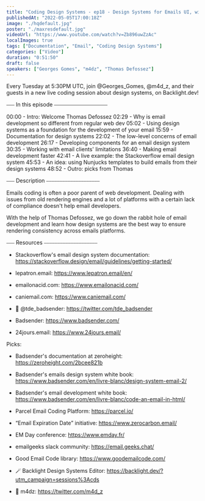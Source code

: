 ```yaml
---
title: "Coding Design Systems - ep18 - Design Systems for Emails UI, with Thomas Defossez"
publishedAt: "2022-05-05T17:00:18Z"
image: "./hqdefault.jpg"
poster: "./maxresdefault.jpg"
videoUrl: "https://www.youtube.com/watch?v=Zb896uwZzAc"
localImages: true
tags: ["Documentation", "Email", "Coding Design Systems"]
categories: ["Video"]
duration: "0:51:50"
draft: false
speakers: ["Georges Gomes", "m4dz", "Thomas Defossez"]
---
```


Every Tuesday at 5:30PM UTC, join @Georges_Gomes, @m4d_z, and their guests in a new live coding session about design systems, on Backlight.dev!

⎯⎯⎯ In this episode ⎯⎯⎯⎯⎯⎯⎯⎯⎯⎯⎯⎯⎯⎯⎯⎯⎯⎯⎯⎯

00:00 - Intro: Welcome Thomas Defossez
02:29 - Why is email development so different from regular web dev
05:02 - Using design systems as a foundation for the development of your email
15:59 - Documentation for design systems
22:02 - The low-level concerns of email development
26:17 - Developing components for an email design system
30:35 - Working with email clients' limitations
36:40 - Making email development faster
42:41 - A live example: the Stackoverflow email design system
45:53 - An idea: using Nunjucks templates to build emails from their design systems
48:52 - Outro: picks from Thomas

⎯⎯⎯ Description ⎯⎯⎯⎯⎯⎯⎯⎯⎯⎯⎯⎯⎯⎯⎯⎯⎯⎯⎯⎯

Emails coding is often a poor parent of web development. Dealing with issues from old rendering engines and a lot of platforms with a certain lack of compliance doesn't help email developers.

With the help of Thomas Defossez, we go down the rabbit hole of email development and learn how design systems are the best way to ensure rendering consistency across emails platforms.

⎯⎯⎯ Resources ⎯⎯⎯⎯⎯⎯⎯⎯⎯⎯⎯⎯⎯⎯⎯⎯⎯⎯⎯⎯

- Stackoverflow's email design system documentation: https://stackoverflow.design/email/guidelines/getting-started/
- lepatron.email: https://www.lepatron.email/en/
- emailonacid.com: https://www.emailonacid.com/
- caniemail.com: https://www.caniemail.com/

- 🐥 @tde_badsender: https://twitter.com/tde_badsender
- Badsender: https://www.badsender.com/
- 24jours.email: https://www.24jours.email/

Picks:

- Badsender's documentation at zeroheight: https://zeroheight.com/2bcee821b
- Badsender's emails design system white book: https://www.badsender.com/en/livre-blanc/design-system-email-2/
- Badsender's email development white book: https://www.badsender.com/en/livre-blanc/code-an-email-in-html/
- Parcel Email Coding Platform: https://parcel.io/
- “Email Expiration Date” initiative: https://www.zerocarbon.email/
- EM Day conference: https://www.emday.fr/
- emailgeeks slack community: https://email.geeks.chat/
- Good Email Code library: https://www.goodemailcode.com/

- 🪄 Backlight Design Systems Editor: https://backlight.dev/?utm_campaign=sessions%3Acds
- 🐥 m4dz: https://twitter.com/m4d_z
